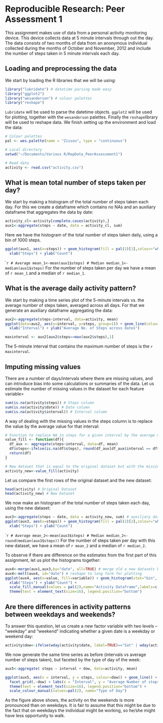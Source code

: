 # Reproducible Research: Peer Assessment 1

This assignment makes use of data from a personal activity monitoring device. This device collects data at 5 minute intervals through out the day. The data consists of two months of data from an anonymous individual collected during the months of October and November, 2012 and include the number of steps taken in 5 minute intervals each day.

## Loading and preprocessing the data

We start by loading the R libraries that we will be using:

```r
library("lubridate") # datetime parsing made easy
library("ggplot2")
library("wesanderson") # colour palettes
library("reshape") 
```

`Lubridate` will be used to parse the datetime objects. `ggplot2` will be used for plotting, together with the `wesanderson` palettes. Finally the `reshape`library will be used to reshape data. We finish setting up the environment and load the data:

```r
# Colour palettes
pal <- wes.palette(name = "Zissou", type = "continuous")

# Local directory
setwd("~/Documents/Various R/RepData_PeerAssessment1")

# Read data
activity <- read.csv("activity.csv")
```

## What is mean total number of steps taken per day?

We start by making a histogram of the total number of steps taken each day. For this we create a dataframe
which contains no NAs and an auxiliary dataframe that aggregates the data by date:

```r
activity_cl<-activity[complete.cases(activity),]
aux1<-aggregate(steps ~ date, data = activity_cl, sum)
```

Here we have the histogram of the total number of steps taken daily, using a bin of 1000 steps. 

```r
ggplot(aux1, aes(x=steps)) + geom_histogram(fill = pal(2)[1],colour="white", stat="bin", binwidth=1000)  + 
  xlab("Steps") + ylab("Count")
```

````r
# Average
mean_1<-mean(aux1$steps)
# Median
median_1<-median(aux1$steps)
```
For the number of steps taken per day we have a mean of `r mean_1` and a median of `r median_1`.


## What is the average daily activity pattern?

We start by making a time series plot of the 5-minute intervals vs. the average number of steps taken, averaged across all days. For
that we generate an auxiliary dataframe aggregating the data:
```r
aux2<-aggregate(steps~interval, data=activity, mean)
ggplot(data=aux2, aes(x=interval, y=steps, group=1)) + geom_line(colour=pal(2)[1]) +
  xlab("Interval") + ylab("Average No. of Steps across dates")
```

```r
maxinterval <- aux2[aux2$steps==max(aux2$steps),1]
```

The 5-minute interval that contains the maximum number of steps is the `r maxinterval`.

## Imputing missing values

There are a number of days/intervals where there are missing values, and can introduce bias into some calculations or summaries of the data.
Let us estimate the number of missing values in the dataset for each feature variable>

```r
sum(is.na(activity$steps)) # Steps column
sum(is.na(activity$date)) # Date column 
sum(is.na(activity$interval)) # Interval column
```

A way of dealing with the missing values in the steps column is to replace the value by the average value for that interval:


```r
# Function to replace NA in steps for a given interval by the average number of steps for that interval:
value_fill <- function(df){
  df_aux <- aggregate(steps~interval, data=df, mean)
  df$steps<-ifelse(is.na(df$steps), round(df_aux[df_aux$interval == df$interval,2],0) , df$steps )
  return(df)
}

# New dataset that is equal to the original dataset but with the missing data filled in.
activity_new<-value_fill(activity)
```

Let us compare the first rows of the original dataset and the new dataset:
```r
head(activity) # Original Dataset
head(activity_new) # New Dataset
```

We now make an histogram of the total number of steps taken each day, using the new dataset: 

```r
aux3<-aggregate(steps ~ date, data = activity_new, sum) # auxiliary dataframe aggregating data
ggplot(aux3, aes(x=steps)) + geom_histogram(fill = pal(2)[2],colour="white", stat="bin", binwidth=1000)  + 
  xlab("Steps") + ylab("Count")
```

````r
# Average
mean_2<-mean(aux3$steps)
# Median
median_2<-round(median(aux3$steps))
```
For the number of steps taken per day with this new dataset, we have a mean of `r mean_2` and a median of `r median_2`.

To observe if there are difference on the estimates from the first part of this assignment, let us plot the histograms together:

```r
aux4<-merge(aux1,aux3,by="date", all=TRUE) # merge old a new datasets by date
aux4<-melt(aux4, id="date") # reshape to long form for plotting
ggplot(aux4, aes(x=value, fill=variable)) + geom_histogram(stat="bin", alpha=0.6, binwidth=1000, colour="white")  + 
  xlab("Steps") + ylab("Count") + 
  scale_fill_manual(values = pal(2),name="Activity Dataframe",labels=c("With NAs", "With Mean")) +
  theme(text = element_text(size=16), legend.position="bottom")
```


## Are there differences in activity patterns between weekdays and weekends?

To answer this question, let us create a new factor variable with two levels – “weekday” and “weekend” indicating whether a given date is a weekday or weekend day:
```r
activity$dow<-ifelse(wday(activity$date, label=TRUE)=="Sat" | wday(activity$date, label=TRUE) =="Sun"  , "weekend", "weekday")
```

We now generate the same time series as before (intervals vs average number of steps taken), but faceted by the type of day of the week:
```r
aux5<-aggregate( steps ~ interval + dow, data=activity, mean)

ggplot(aux5, aes(x = interval, y = steps, colour=dow)) + geom_line() + 
  facet_grid(.~dow) + labs(x = "Interval", y = "Average Number of steps") +
  theme(text = element_text(size=16), legend.position="bottom") + 
  scale_colour_manual(values=pal(2), name="Type of Day")
```

As the figure above shows, the activity on the weekends is more pronounced than on weekdays. It is fair to assume that this might be due to the fact
that on weekdays the individual might be working, so he/she might have less opportunity to walk.